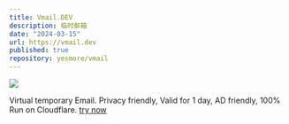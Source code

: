 ```yaml
---
title: Vmail.DEV
description: 临时邮箱
date: "2024-03-15"
url: https://vmail.dev
published: true
repository: yesmore/vmail
---
```



[![](/project/vmail/preview.png)](https://vmail.dev)

Virtual temporary Email. Privacy friendly, Valid for 1 day, AD friendly, 100% Run on Cloudflare. [try now](https://vmail.dev)
